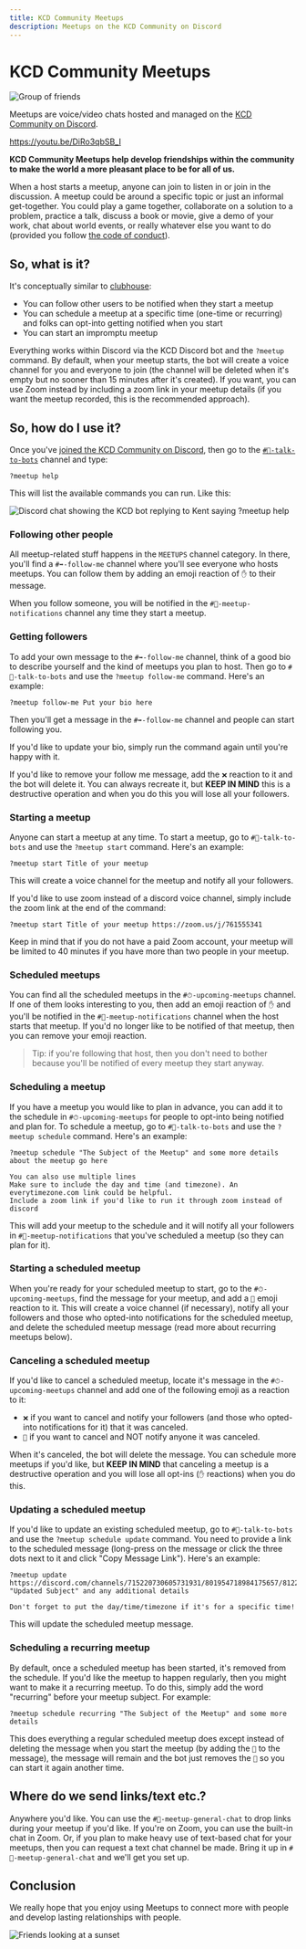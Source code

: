 ```yaml
---
title: KCD Community Meetups
description: Meetups on the KCD Community on Discord
---
```


# KCD Community Meetups

![Group of friends](./friends.jpg)

Meetups are voice/video chats hosted and managed on the
[KCD Community on Discord](/discord).

https://youtu.be/DiRo3qbSB_I

**KCD Community Meetups help develop friendships within the community to make
the world a more pleasant place to be for all of us.**

When a host starts a meetup, anyone can join to listen in or join in the
discussion. A meetup could be around a specific topic or just an informal
get-together. You could play a game together, collaborate on a solution to a
problem, practice a talk, discuss a book or movie, give a demo of your work,
chat about world events, or really whatever else you want to do (provided you
follow [the code of conduct](/conduct)).

## So, what is it?

It's conceptually similar to [clubhouse](https://www.joinclubhouse.com/):

- You can follow other users to be notified when they start a meetup
- You can schedule a meetup at a specific time (one-time or recurring) and folks
  can opt-into getting notified when you start
- You can start an impromptu meetup

Everything works within Discord via the KCD Discord bot and the `?meetup`
command. By default, when your meetup starts, the bot will create a voice
channel for you and everyone to join (the channel will be deleted when it's
empty but no sooner than 15 minutes after it's created). If you want, you can
use Zoom instead by including a zoom link in your meetup details (if you want
the meetup recorded, this is the recommended approach).

## So, how do I use it?

Once you've [joined the KCD Community on Discord](/discord), then go to the
[`#🤖-talk-to-bots`](https://kcd.im/discord-talk-to-bots) channel and type:

```
?meetup help
```

This will list the available commands you can run. Like this:

![Discord chat showing the KCD bot replying to Kent saying ?meetup help](./meetup-help.png)

### Following other people

All meetup-related stuff happens in the `MEETUPS` channel category. In there,
you'll find a `#➡️-follow-me` channel where you'll see everyone who hosts
meetups. You can follow them by adding an emoji reaction of `✋` to their
message.

When you follow someone, you will be notified in the `#🔔-meetup-notifications`
channel any time they start a meetup.

### Getting followers

To add your own message to the `#➡️-follow-me` channel, think of a good bio to
describe yourself and the kind of meetups you plan to host. Then go to
`#🤖-talk-to-bots` and use the `?meetup follow-me` command. Here's an example:

```
?meetup follow-me Put your bio here
```

Then you'll get a message in the `#➡️-follow-me` channel and people can start
following you.

If you'd like to update your bio, simply run the command again until you're
happy with it.

If you'd like to remove your follow me message, add the `❌` reaction to it and
the bot will delete it. You can always recreate it, but **KEEP IN MIND** this is
a destructive operation and when you do this you will lose all your followers.

### Starting a meetup

Anyone can start a meetup at any time. To start a meetup, go to
`#🤖-talk-to-bots` and use the `?meetup start` command. Here's an example:

```
?meetup start Title of your meetup
```

This will create a voice channel for the meetup and notify all your followers.

If you'd like to use zoom instead of a discord voice channel, simply include the
zoom link at the end of the command:

```
?meetup start Title of your meetup https://zoom.us/j/761555341
```

Keep in mind that if you do not have a paid Zoom account, your meetup will be
limited to 40 minutes if you have more than two people in your meetup.

### Scheduled meetups

You can find all the scheduled meetups in the `#⏱-upcoming-meetups` channel. If
one of them looks interesting to you, then add an emoji reaction of `✋` and
you'll be notified in the `#🔔-meetup-notifications` channel when the host
starts that meetup. If you'd no longer like to be notified of that meetup, then
you can remove your emoji reaction.

> Tip: if you're following that host, then you don't need to bother because
> you'll be notified of every meetup they start anyway.

### Scheduling a meetup

If you have a meetup you would like to plan in advance, you can add it to the
schedule in `#⏱-upcoming-meetups` for people to opt-into being notified and plan
for. To schedule a meetup, go to `#🤖-talk-to-bots` and use the
`?meetup schedule` command. Here's an example:

```
?meetup schedule "The Subject of the Meetup" and some more details about the meetup go here

You can also use multiple lines
Make sure to include the day and time (and timezone). An everytimezone.com link could be helpful.
Include a zoom link if you'd like to run it through zoom instead of discord
```

This will add your meetup to the schedule and it will notify all your followers
in `#🔔-meetup-notifications` that you've scheduled a meetup (so they can plan
for it).

### Starting a scheduled meetup

When you're ready for your scheduled meetup to start, go to the
`#⏱-upcoming-meetups`, find the message for your meetup, and add a `🏁` emoji
reaction to it. This will create a voice channel (if necessary), notify all your
followers and those who opted-into notifications for the scheduled meetup, and
delete the scheduled meetup message (read more about recurring meetups below).

### Canceling a scheduled meetup

If you'd like to cancel a scheduled meetup, locate it's message in the
`#⏱-upcoming-meetups` channel and add one of the following emoji as a reaction
to it:

- `❌` if you want to cancel and notify your followers (and those who opted-into
  notifications for it) that it was canceled.
- `🛑` if you want to cancel and NOT notify anyone it was canceled.

When it's canceled, the bot will delete the message. You can schedule more
meetups if you'd like, but **KEEP IN MIND** that canceling a meetup is a
destructive operation and you will lose all opt-ins (`✋` reactions) when you do
this.

### Updating a scheduled meetup

If you'd like to update an existing scheduled meetup, go to `#🤖-talk-to-bots`
and use the `?meetup schedule update` command. You need to provide a link to the
scheduled message (long-press on the message or click the three dots next to it
and click "Copy Message Link"). Here's an example:

```
?meetup update https://discord.com/channels/715220730605731931/801954718984175657/812228747973230622 "Updated Subject" and any additional details

Don't forget to put the day/time/timezone if it's for a specific time!
```

This will update the scheduled meetup message.

### Scheduling a recurring meetup

By default, once a scheduled meetup has been started, it's removed from the
schedule. If you'd like the meetup to happen regularly, then you might want to
make it a recurring meetup. To do this, simply add the word "recurring" before
your meetup subject. For example:

```
?meetup schedule recurring "The Subject of the Meetup" and some more details
```

This does everything a regular scheduled meetup does except instead of deleting
the message when you start the meetup (by adding the `🏁` to the message), the
message will remain and the bot just removes the `🏁` so you can start it again
another time.

## Where do we send links/text etc.?

Anywhere you'd like. You can use the `#💬-meetup-general-chat` to drop links
during your meetup if you'd like. If you're on Zoom, you can use the built-in
chat in Zoom. Or, if you plan to make heavy use of text-based chat for your
meetups, then you can request a text chat channel be made. Bring it up in
`#💬-meetup-general-chat` and we'll get you set up.

## Conclusion

We really hope that you enjoy using Meetups to connect more with people and
develop lasting relationships with people.

![Friends looking at a sunset](./friends-2.jpg)

